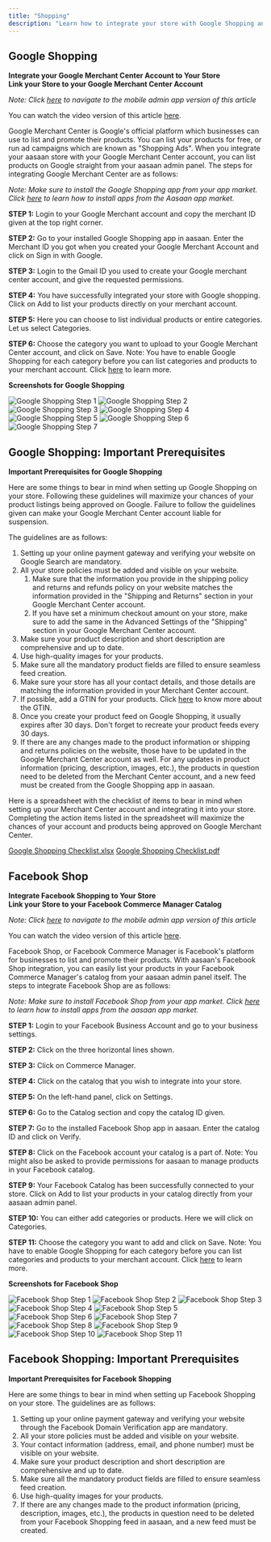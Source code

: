 ```yaml
---
title: "Shopping"
description: "Learn how to integrate your store with Google Shopping and Facebook Shop"
---
```


## Google Shopping

**Integrate your Google Merchant Center Account to Your Store**  
**Link your Store to your Google Merchant Center Account**

*Note: Click [here](mobile-admin-link) to navigate to the mobile admin app version of this article*

You can watch the video version of this article [here](video-link).

Google Merchant Center is Google's official platform which businesses can use to list and promote their products. You can list your products for free, or run ad campaigns which are known as "Shopping Ads". When you integrate your aasaan store with your Google Merchant Center account, you can list products on Google straight from your aasaan admin panel. The steps for integrating Google Merchant Center are as follows:

*Note: Make sure to install the Google Shopping app from your app market. Click [here](aasaan-app-market-link) to learn how to install apps from the Aasaan app market.*

<Tabs>
  <Tab title="Steps">
  
  **STEP 1:**
   Login to your Google Merchant account and copy the merchant ID given at the top right corner.

  **STEP 2:**
   Go to your installed Google Shopping app in aasaan. Enter the Merchant ID you got when you created your Google Merchant Account and click on Sign in with Google.

  **STEP 3:**
   Login to the Gmail ID you used to create your Google merchant center account, and give the requested permissions.

  **STEP 4:**
   You have successfully integrated your store with Google shopping. Click on Add to list your products directly on your merchant account.

  **STEP 5:**
   Here you can choose to list individual products or entire categories. Let us select Categories.

  **STEP 6:**
   Choose the category you want to upload to your Google Merchant Center account, and click on Save.
     Note: You have to enable Google Shopping for each category before you can list categories and products to your merchant account. Click [here](learn-more-link) to learn more.

  </Tab>

  <Tab title="Screenshots">
  
  **Screenshots for Google Shopping**

  ![Google Shopping Step 1](https://cdn.aasaan.app/docs/google/google_1.png)
  ![Google Shopping Step 2](https://cdn.aasaan.app/docs/google/google_2.png)
  ![Google Shopping Step 3](https://cdn.aasaan.app/docs/google/google_3.png)
  ![Google Shopping Step 4](https://cdn.aasaan.app/docs/google/google_4.png)
  ![Google Shopping Step 5](https://cdn.aasaan.app/docs/google/google_5.png)
  ![Google Shopping Step 6](https://cdn.aasaan.app/docs/google/google_6.png)
  ![Google Shopping Step 7](https://cdn.aasaan.app/docs/google/google_7.png)

  </Tab>
</Tabs>

## Google Shopping: Important Prerequisites

**Important Prerequisites for Google Shopping**

Here are some things to bear in mind when setting up Google Shopping on your store. Following these guidelines will maximize your chances of your product listings being approved on Google. Failure to follow the guidelines given can make your Google Merchant Center account liable for suspension.

The guidelines are as follows:

1. Setting up your online payment gateway and verifying your website on Google Search are mandatory.
2. All your store policies must be added and visible on your website.
    1. Make sure that the information you provide in the shipping policy and returns and refunds policy on your website matches the information provided in the "Shipping and Returns" section in your Google Merchant Center account.
    2. If you have set a minimum checkout amount on your store, make sure to add the same in the Advanced Settings of the "Shipping" section in your Google Merchant Center account.
3. Make sure your product description and short description are comprehensive and up to date.
4. Use high-quality images for your products.
5. Make sure all the mandatory product fields are filled to ensure seamless feed creation.
6. Make sure your store has all your contact details, and those details are matching the information provided in your Merchant Center account.
7. If possible, add a GTIN for your products. Click [here](#) to know more about the GTIN.
8. Once you create your product feed on Google Shopping, it usually expires after 30 days. Don't forget to recreate your product feeds every 30 days.
9. If there are any changes made to the product information or shipping and returns policies on the website, those have to be updated in the Google Merchant Center account as well. For any updates in product information (pricing, description, images, etc.), the products in question need to be deleted from the Merchant Center account, and a new feed must be created from the Google Shopping app in aasaan.

Here is a spreadsheet with the checklist of items to bear in mind when setting up your Merchant Center account and integrating it into your store. Completing the action items listed in the spreadsheet will maximize the chances of your account and products being approved on Google Merchant Center.

[Google Shopping Checklist.xlsx](#)
[Google Shopping Checklist.pdf](#)

## Facebook Shop

**Integrate Facebook Shopping to Your Store**  
**Link your Store to your Facebook Commerce Manager Catalog**

*Note: Click [here](mobile-admin-link) to navigate to the mobile admin app version of this article*

You can watch the video version of this article [here](video-link).

Facebook Shop, or Facebook Commerce Manager is Facebook's platform for businesses to list and promote their products. With aasaan's Facebook Shop integration, you can easily list your products in your Facebook Commerce Manager's catalog from your aasaan admin panel itself. The steps to integrate Facebook Shop are as follows:

*Note: Make sure to install Facebook Shop from your app market. Click [here](app-market-link) to learn how to install apps from the aasaan app market.*

<Tabs>
  <Tab title="Steps">
  
  **STEP 1:**
   Login to your Facebook Business Account and go to your business settings.

  **STEP 2:**
   Click on the three horizontal lines shown.

  **STEP 3:**
   Click on Commerce Manager.

  **STEP 4:**
   Click on the catalog that you wish to integrate into your store.

  **STEP 5:**
   On the left-hand panel, click on Settings.

  **STEP 6:**
   Go to the Catalog section and copy the catalog ID given.

  **STEP 7:**
   Go to the installed Facebook Shop app in aasaan. Enter the catalog ID and click on Verify.

  **STEP 8:**
   Click on the Facebook account your catalog is a part of.
     Note: You might also be asked to provide permissions for aasaan to manage products in your Facebook catalog.

  **STEP 9:**
   Your Facebook Catalog has been successfully connected to your store. Click on Add to list your products in your catalog directly from your aasaan admin panel.

  **STEP 10:**
   You can either add categories or products. Here we will click on Categories.

  **STEP 11:**
   Choose the category you want to add and click on Save.
      Note: You have to enable Google Shopping for each category before you can list categories and products to your merchant account. Click [here](learn-more-link) to learn more.

  </Tab>

  <Tab title="Screenshots">
  
  **Screenshots for Facebook Shop**

  ![Facebook Shop Step 1](https://cdn.aasaan.app/docs/facebook/facebook_1.png)
  ![Facebook Shop Step 2](https://cdn.aasaan.app/docs/facebook/facebook_2.png)
  ![Facebook Shop Step 3](https://cdn.aasaan.app/docs/facebook/facebook_3.png)
  ![Facebook Shop Step 4](https://cdn.aasaan.app/docs/facebook/facebook_4.png)
  ![Facebook Shop Step 5](https://cdn.aasaan.app/docs/facebook/facebook_5.png)
  ![Facebook Shop Step 6](https://cdn.aasaan.app/docs/facebook/facebook_6.png)
  ![Facebook Shop Step 7](https://cdn.aasaan.app/docs/facebook/facebook_7.png)
  ![Facebook Shop Step 8](https://cdn.aasaan.app/docs/facebook/facebook_8.png)
  ![Facebook Shop Step 9](https://cdn.aasaan.app/docs/facebook/facebook_9.png)
  ![Facebook Shop Step 10](https://cdn.aasaan.app/docs/facebook/facebook_10.png)
  ![Facebook Shop Step 11](https://cdn.aasaan.app/docs/facebook/facebook_11.png)

  </Tab>
</Tabs>

## Facebook Shopping: Important Prerequisites

**Important Prerequisites for Facebook Shopping**

Here are some things to bear in mind when setting up Facebook Shopping on your store. The guidelines are as follows:

1. Setting up your online payment gateway and verifying your website through the Facebook Domain Verification app are mandatory.
2. All your store policies must be added and visible on your website.
3. Your contact information (address, email, and phone number) must be visible on your website.
4. Make sure your product description and short description are comprehensive and up to date.
5. Make sure all the mandatory product fields are filled to ensure seamless feed creation.
6. Use high-quality images for your products.
7. If there are any changes made to the product information (pricing, description, images, etc.), the products in question need to be deleted from your Facebook Shopping feed in aasaan, and a new feed must be created.
